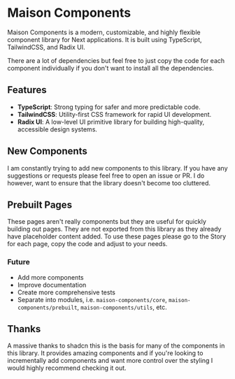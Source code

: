 
<Meta title="Information/Introduction" />

# Maison Components

Maison Components is a modern, customizable, and highly flexible component library for Next applications. It is built using TypeScript, TailwindCSS, and Radix UI.

There are a lot of dependencies but feel free to just copy the code for each component individually if you don't want to install all the dependencies.

## Features

- **TypeScript**: Strong typing for safer and more predictable code.
- **TailwindCSS**: Utility-first CSS framework for rapid UI development.
- **Radix UI**: A low-level UI primitive library for building high-quality, accessible design systems.

## New Components

I am constantly trying to add new components to this library. If you have any suggestions or requests please feel free to open an issue or PR. I do however, want to ensure that the library doesn't become too cluttered.

## Prebuilt Pages

These pages aren't really components but they are useful for quickly building out pages. They are not exported from this library as they already have placeholder content added. To use these pages please go to the Story for each page, copy the code and adjust to your needs.

### Future

- Add more components
- Improve documentation
- Create more comprehensive tests
- Separate into modules, i.e. `maison-components/core`, `maison-components/prebuilt`, `maison-components/utils`, etc.

## Thanks

A massive thanks to shadcn this is the basis for many of the components in this library. It provides amazing components and if you're looking to incrementally add components and want more control over the styling I would highly recommend checking it out.
